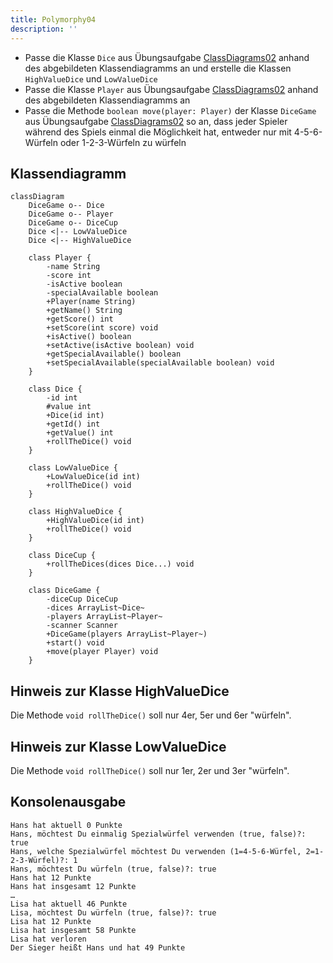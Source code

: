 ```yaml
---
title: Polymorphy04
description: ''
---
```



- Passe die Klasse `Dice` aus Übungsaufgabe
  [ClassDiagrams02](../uml/class-diagrams02) anhand des abgebildeten
  Klassendiagramms an und erstelle die Klassen `HighValueDice` und
  `LowValueDice`
- Passe die Klasse `Player` aus Übungsaufgabe
  [ClassDiagrams02](../uml/class-diagrams02) anhand des abgebildeten
  Klassendiagramms an
- Passe die Methode `boolean move(player: Player)` der Klasse `DiceGame` aus
  Übungsaufgabe [ClassDiagrams02](../uml/class-diagrams02) so an, dass jeder
  Spieler während des Spiels einmal die Möglichkeit hat, entweder nur mit
  4-5-6-Würfeln oder 1-2-3-Würfeln zu würfeln

## Klassendiagramm

```mermaid
classDiagram
    DiceGame o-- Dice
    DiceGame o-- Player
    DiceGame o-- DiceCup
    Dice <|-- LowValueDice
    Dice <|-- HighValueDice

    class Player {
        -name String
        -score int
        -isActive boolean
        -specialAvailable boolean
        +Player(name String)
        +getName() String
        +getScore() int
        +setScore(int score) void
        +isActive() boolean
        +setActive(isActive boolean) void
        +getSpecialAvailable() boolean
        +setSpecialAvailable(specialAvailable boolean) void
    }

    class Dice {
        -id int
        #value int
        +Dice(id int)
        +getId() int
        +getValue() int
        +rollTheDice() void
    }

    class LowValueDice {
        +LowValueDice(id int)
        +rollTheDice() void
    }

    class HighValueDice {
        +HighValueDice(id int)
        +rollTheDice() void
    }

    class DiceCup {
        +rollTheDices(dices Dice...) void
    }

    class DiceGame {
        -diceCup DiceCup
        -dices ArrayList~Dice~
        -players ArrayList~Player~
        -scanner Scanner
        +DiceGame(players ArrayList~Player~)
        +start() void
        +move(player Player) void
    }
```

## Hinweis zur Klasse HighValueDice

Die Methode `void rollTheDice()` soll nur 4er, 5er und 6er "würfeln".

## Hinweis zur Klasse LowValueDice

Die Methode `void rollTheDice()` soll nur 1er, 2er und 3er "würfeln".

## Konsolenausgabe

```console
Hans hat aktuell 0 Punkte
Hans, möchtest Du einmalig Spezialwürfel verwenden (true, false)?: true
Hans, welche Spezialwürfel möchtest Du verwenden (1=4-5-6-Würfel, 2=1-2-3-Würfel)?: 1
Hans, möchtest Du würfeln (true, false)?: true
Hans hat 12 Punkte
Hans hat insgesamt 12 Punkte
…
Lisa hat aktuell 46 Punkte
Lisa, möchtest Du würfeln (true, false)?: true
Lisa hat 12 Punkte
Lisa hat insgesamt 58 Punkte
Lisa hat verloren
Der Sieger heißt Hans und hat 49 Punkte
```

<Exercise pullRequest="44" branchSuffix="polymorphy/04" />

